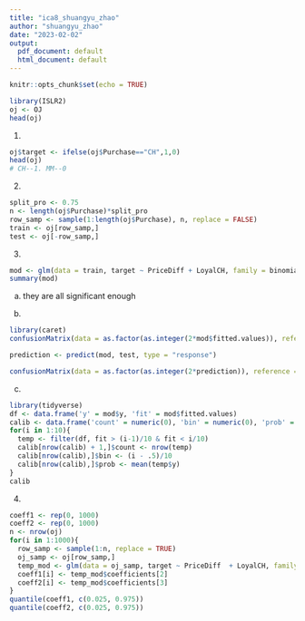 ```yaml
---
title: "ica8_shuangyu_zhao"
author: "shuangyu_zhao"
date: "2023-02-02"
output:
  pdf_document: default
  html_document: default
---
```


```r
knitr::opts_chunk$set(echo = TRUE)
```


```r
library(ISLR2)
oj <- OJ
head(oj)
```
1.
```r
oj$target <- ifelse(oj$Purchase=="CH",1,0)
head(oj)
# CH--1. MM--0
```

2.
```r
split_pro <- 0.75
n <- length(oj$Purchase)*split_pro
row_samp <- sample(1:length(oj$Purchase), n, replace = FALSE)
train <- oj[row_samp,]
test <- oj[-row_samp,]
```

3.
```r
mod <- glm(data = train, target ~ PriceDiff + LoyalCH, family = binomial)
summary(mod)
```

a. they are all significant enough

b.
```r
library(caret)
confusionMatrix(data = as.factor(as.integer(2*mod$fitted.values)), reference = as.factor(train$target))
```
```r
prediction <- predict(mod, test, type = "response")
```

```r
confusionMatrix(data = as.factor(as.integer(2*prediction)), reference = as.factor(test$target))
```

c.
```r
library(tidyverse)
df <- data.frame('y' = mod$y, 'fit' = mod$fitted.values)
calib <- data.frame('count' = numeric(0), 'bin' = numeric(0), 'prob' = numeric(0))
for(i in 1:10){
  temp <- filter(df, fit > (i-1)/10 & fit < i/10)
  calib[nrow(calib) + 1,]$count <- nrow(temp)
  calib[nrow(calib),]$bin <- (i - .5)/10
  calib[nrow(calib),]$prob <- mean(temp$y)
}
calib
```


4.
```r
coeff1 <- rep(0, 1000)
coeff2 <- rep(0, 1000)
n <- nrow(oj)
for(i in 1:1000){
  row_samp <- sample(1:n, replace = TRUE)
  oj_samp <- oj[row_samp,]
  temp_mod <- glm(data = oj_samp, target ~ PriceDiff  + LoyalCH, family = binomial)
  coeff1[i] <- temp_mod$coefficients[2]
  coeff2[i] <- temp_mod$coefficients[3]
}
quantile(coeff1, c(0.025, 0.975))
quantile(coeff2, c(0.025, 0.975))
```









